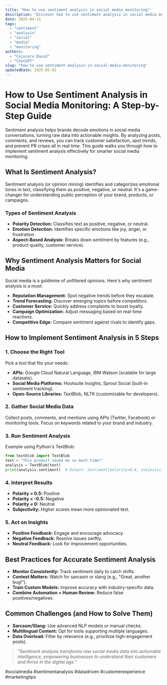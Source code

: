 ```yaml
---
title: "How to use sentiment analysis in social media monitoring"
description: "Discover how to use sentiment analysis in social media monitoring with this in-depth guide, providing actionable insights and practical tips to boost your knowledge and results."
date: 2025-04-11
tags:
  - "sentiment"
  - "analysis"
  - "social"
  - "media"
  - "monitoring"
authors:
  - "Cojocaru David"
  - "ChatGPT"
slug: "how-to-use-sentiment-analysis-in-social-media-monitoring"
updatedDate: 2025-05-02
---
```


# How to Use Sentiment Analysis in Social Media Monitoring: A Step-by-Step Guide  

Sentiment analysis helps brands decode emotions in social media conversations, turning raw data into actionable insights. By analyzing posts, comments, and reviews, you can track customer satisfaction, spot trends, and prevent PR crises all in real time. This guide walks you through how to implement sentiment analysis effectively for smarter social media monitoring.  

## What Is Sentiment Analysis?  

Sentiment analysis (or opinion mining) identifies and categorizes emotional tones in text, classifying them as positive, negative, or neutral. It's a game-changer for understanding public perception of your brand, products, or campaigns.  

### Types of Sentiment Analysis  

- **Polarity Detection:** Classifies text as positive, negative, or neutral.  
- **Emotion Detection:** Identifies specific emotions like joy, anger, or frustration.  
- **Aspect-Based Analysis:** Breaks down sentiment by features (e.g., product quality, customer service).  

## Why Sentiment Analysis Matters for Social Media  

Social media is a goldmine of unfiltered opinions. Here's why sentiment analysis is a must:  

- **Reputation Management:** Spot negative trends before they escalate.  
- **Trend Forecasting:** Discover emerging topics before competitors.  
- **Customer Service:** Quickly address complaints to boost loyalty.  
- **Campaign Optimization:** Adjust messaging based on real-time reactions.  
- **Competitive Edge:** Compare sentiment against rivals to identify gaps.  

## How to Implement Sentiment Analysis in 5 Steps  

### 1. Choose the Right Tool  

Pick a tool that fits your needs:  

- **APIs:** Google Cloud Natural Language, IBM Watson (scalable for large datasets).  
- **Social Media Platforms:** Hootsuite Insights, Sprout Social (built-in sentiment tracking).  
- **Open-Source Libraries:** TextBlob, NLTK (customizable for developers).  

### 2. Gather Social Media Data  

Collect posts, comments, and mentions using APIs (Twitter, Facebook) or monitoring tools. Focus on keywords related to your brand and industry.  

### 3. Run Sentiment Analysis  

Example using Python's TextBlob:  

```python
from textblob import TextBlob  
text = "This product saved me so much time!"  
analysis = TextBlob(text)  
print(analysis.sentiment)  # Output: Sentiment(polarity=0.8, subjectivity=0.75)  
```  

### 4. Interpret Results  

- **Polarity > 0.5:** Positive  
- **Polarity < -0.5:** Negative  
- **Polarity ≈ 0:** Neutral  
- **Subjectivity:** Higher scores mean more opinionated text.  

### 5. Act on Insights  

- **Positive Feedback:** Engage and encourage advocacy.  
- **Negative Feedback:** Resolve issues swiftly.  
- **Neutral Feedback:** Look for improvement opportunities.  

## Best Practices for Accurate Sentiment Analysis  

- **Monitor Consistently:** Track sentiment daily to catch shifts.  
- **Context Matters:** Watch for sarcasm or slang (e.g., "Great, another bug!").  
- **Train Custom Models:** Improve accuracy with industry-specific data.  
- **Combine Automation + Human Review:** Reduce false positives/negatives.  

## Common Challenges (and How to Solve Them)  

- **Sarcasm/Slang:** Use advanced NLP models or manual checks.  
- **Multilingual Content:** Opt for tools supporting multiple languages.  
- **Data Overload:** Filter by relevance (e.g., prioritize high-engagement posts).  

> _"Sentiment analysis transforms raw social media data into actionable intelligence, empowering businesses to understand their customers and thrive in the digital age."_  

#socialmedia #sentimentanalysis #datadriven #customerexperience #marketingtips